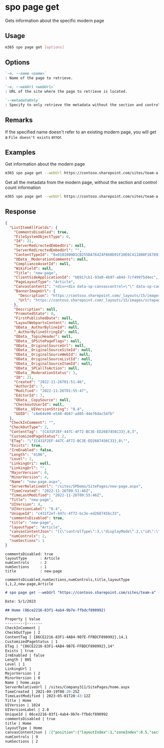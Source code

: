 
# spo page get

Gets information about the specific modern page

## Usage

```sh
m365 spo page get [options]
```

## Options

```md defintion-list
`-n, --name <name>`
: Name of the page to retrieve.

`-u, --webUrl <webUrl>`
: URL of the site where the page to retrieve is located.

`--metadataOnly`
: Specify to only retrieve the metadata without the section and control information.
```

<Global />

## Remarks

If the specified name doesn't refer to an existing modern page, you will get a `File doesn't exists` error.

## Examples

Get information about the modern page

```sh
m365 spo page get --webUrl https://contoso.sharepoint.com/sites/team-a --name home.aspx
```

Get all the metadata from the modern page, without the section and control count information

```sh
m365 spo page get --webUrl https://contoso.sharepoint.com/sites/team-a --name home.aspx --metadataOnly
```

## Response

<Tabs>
  <TabItem value="JSON">

  ```json
  {
    "ListItemAllFields": {
      "CommentsDisabled": true,
      "FileSystemObjectType": 0,
      "Id": 21,
      "ServerRedirectedEmbedUri": null,
      "ServerRedirectedEmbedUrl": "",
      "ContentTypeId": "0x0101009D1CB255DA76424F860D91F20E6C411800F1678937A82C3142BEF3C962300813B5",
      "OData__ModerationComments": null,
      "ComplianceAssetId": null,
      "WikiField": null,
      "Title": "new-page",
      "ClientSideApplicationId": "b6917cb1-93a0-4b97-a84d-7cf49975d4ec",
      "PageLayoutType": "Article",
      "CanvasContent1": "<div><div data-sp-canvascontrol=\"\" data-sp-canvasdataversion=\"1.0\" data-sp-controldata=\"&#123;&quot;controlType&quot;&#58;3,&quot;displayMode&quot;&#58;2,&quot;id&quot;&#58;&quot;7558d804-0334-49ca-b14a-53870cf6caae&quot;,&quot;position&quot;&#58;&#123;&quot;controlIndex&quot;&#58;1,&quot;sectionIndex&quot;&#58;1,&quot;zoneIndex&quot;&#58;1,&quot;sectionFactor&quot;&#58;12,&quot;layoutIndex&quot;&#58;1&#125;,&quot;webPartId&quot;&#58;&quot;e377ea37-9047-43b9-8cdb-a761be2f8e09&quot;,&quot;emphasis&quot;&#58;&#123;&#125;&#125;\"><div data-sp-webpart=\"\" data-sp-webpartdataversion=\"1.0\" data-sp-webpartdata=\"&#123;&quot;dataVersion&quot;&#58;&quot;1.0&quot;,&quot;description&quot;&#58;&quot;Display a location on a map using Bing Maps.&quot;,&quot;id&quot;&#58;&quot;e377ea37-9047-43b9-8cdb-a761be2f8e09&quot;,&quot;instanceId&quot;&#58;&quot;7558d804-0334-49ca-b14a-53870cf6caae&quot;,&quot;properties&quot;&#58;&#123;&quot;pushPins&quot;&#58;[],&quot;maxNumberOfPushPins&quot;&#58;1,&quot;shouldShowPushPinTitle&quot;&#58;true,&quot;zoomLevel&quot;&#58;12,&quot;mapType&quot;&#58;&quot;road&quot;&#125;,&quot;title&quot;&#58;&quot;Bing Maps&quot;&#125;\"><div data-sp-componentid=\"e377ea37-9047-43b9-8cdb-a761be2f8e09\"></div><div data-sp-htmlproperties=\"\"></div></div></div><div data-sp-canvascontrol=\"\" data-sp-canvasdataversion=\"1.0\" data-sp-controldata=\"&#123;&quot;controlType&quot;&#58;0,&quot;pageSettingsSlice&quot;&#58;&#123;&quot;isDefaultDescription&quot;&#58;true,&quot;isDefaultThumbnail&quot;&#58;true&#125;&#125;\"></div></div>",
      "BannerImageUrl": {
        "Description": "https://contoso.sharepoint.com/_layouts/15/images/sitepagethumbnail.png",
        "Url": "https://contoso.sharepoint.com/_layouts/15/images/sitepagethumbnail.png"
      },
      "Description": null,
      "PromotedState": 0,
      "FirstPublishedDate": null,
      "LayoutWebpartsContent": null,
      "OData__AuthorBylineId": null,
      "_AuthorBylineStringId": null,
      "OData__TopicHeader": null,
      "OData__SPSitePageFlags": null,
      "OData__OriginalSourceUrl": null,
      "OData__OriginalSourceSiteId": null,
      "OData__OriginalSourceWebId": null,
      "OData__OriginalSourceListId": null,
      "OData__OriginalSourceItemId": null,
      "OData__SPCallToAction": null,
      "OData__ModerationStatus": 3,
      "ID": 21,
      "Created": "2022-11-26T01:51:46",
      "AuthorId": 7,
      "Modified": "2022-11-26T01:55:47",
      "EditorId": 7,
      "OData__CopySource": null,
      "CheckoutUserId": null,
      "OData__UIVersionString": "0.4",
      "GUID": "c8e64e90-e546-4b67-ad05-44e76dac54fb"
    },
    "CheckInComment": "",
    "CheckOutType": 2,
    "ContentTag": "{C431F2EF-447C-4F72-BC3E-ED2687456C33},8,3",
    "CustomizedPageStatus": 2,
    "ETag": "\"{C431F2EF-447C-4F72-BC3E-ED2687456C33},8\"",
    "Exists": true,
    "IrmEnabled": false,
    "Length": "4106",
    "Level": 2,
    "LinkingUri": null,
    "LinkingUrl": "",
    "MajorVersion": 0,
    "MinorVersion": 4,
    "Name": "new-page.aspx",
    "ServerRelativeUrl": "/sites/SPDemo/SitePages/new-page.aspx",
    "TimeCreated": "2022-11-26T09:51:46Z",
    "TimeLastModified": "2022-11-26T09:55:46Z",
    "Title": "new-page",
    "UIVersion": 4,
    "UIVersionLabel": "0.4",
    "UniqueId": "c431f2ef-447c-4f72-bc3e-ed2687456c33",
    "commentsDisabled": true,
    "title": "new-page",
    "layoutType": "Article",
    "canvasContentJson": "[{\"controlType\":3,\"displayMode\":2,\"id\":\"7558d804-0334-49ca-b14a-53870cf6caae\",\"position\":{\"controlIndex\":1,\"sectionIndex\":1,\"zoneIndex\":1,\"sectionFactor\":12,\"layoutIndex\":1},\"webPartId\":\"e377ea37-9047-43b9-8cdb-a761be2f8e09\",\"emphasis\":{},\"webPartData\":{\"dataVersion\":\"1.0\",\"description\":\"Display a location on a map using Bing Maps.\",\"id\":\"e377ea37-9047-43b9-8cdb-a761be2f8e09\",\"instanceId\":\"7558d804-0334-49ca-b14a-53870cf6caae\",\"properties\":{\"pushPins\":[],\"maxNumberOfPushPins\":1,\"shouldShowPushPinTitle\":true,\"zoomLevel\":12,\"mapType\":\"road\"},\"title\":\"Bing Maps\",\"serverProcessedContent\":{\"htmlStrings\":{},\"searchablePlainTexts\":{},\"imageSources\":{},\"links\":{}}}},{\"controlType\":0,\"pageSettingsSlice\":{\"isDefaultDescription\":true,\"isDefaultThumbnail\":true}}]",
    "numControls": 2,
    "numSections": 1
  }
  ```

  </TabItem>
  <TabItem value="Text">

  ```text
  commentsDisabled: true
  layoutType      : Article
  numControls     : 2
  numSections     : 1
  title           : new-page
  ```

  </TabItem>
  <TabItem value="CSV">

  ```csv
  commentsDisabled,numSections,numControls,title,layoutType
  1,1,2,new-page,Article
  ```

  </TabItem>
  <TabItem value="Markdown">

  ```md
  # spo page get --webUrl "https://contoso.sharepoint.com/sites/team-a" --name "home.aspx"

  Date: 5/1/2023

  ## Home (86ce2216-83f1-4ab4-9b7e-ffbdcf890992)

  Property | Value
  ---------|-------
  CheckInComment | 
  CheckOutType | 2
  ContentTag | {86CE2216-83F1-4AB4-9B7E-FFBDCF890992},14,1
  CustomizedPageStatus | 1
  ETag | "{86CE2216-83F1-4AB4-9B7E-FFBDCF890992},14"
  Exists | true
  IrmEnabled | false
  Length | 805
  Level | 1
  LinkingUrl | 
  MajorVersion | 2
  MinorVersion | 0
  Name | home.aspx
  ServerRelativeUrl | /sites/Company311/SitePages/home.aspx
  TimeCreated | 2021-09-19T00:20:25Z
  TimeLastModified | 2023-05-01T20:43:12Z
  Title | Home
  UIVersion | 1024
  UIVersionLabel | 2.0
  UniqueId | 86ce2216-83f1-4ab4-9b7e-ffbdcf890992
  commentsDisabled | true
  title | Home
  layoutType | Home
  canvasContentJson | [{"position":{"layoutIndex":1,"zoneIndex":0.5,"sectionIndex":1,"controlIndex":1,"sectionFactor":6},"controlType":3,"id":"f85f8dfa-9052-4be8-8954-8cdafe811b97","webPartId":"e377ea37-9047-43b9-8cdb-a761be2f8e09","reservedHeight":528,"reservedWidth":570,"addedFromPersistedData":true,"webPartData":{"id":"e377ea37-9047-43b9-8cdb-a761be2f8e09","instanceId":"f85f8dfa-9052-4be8-8954-8cdafe811b97","title":"Bing Maps","description":"Display a location on a map using Bing Maps.","audiences":[],"serverProcessedContent":{"htmlStrings":{},"searchablePlainTexts":{},"imageSources":{},"links":{}},"dataVersion":"1.0","properties":{"pushPins":[],"maxNumberOfPushPins":1,"shouldShowPushPinTitle":true,"zoomLevel":12,"mapType":"road","center":{"latitude":51.399299621582038,"longitude":-0.256799995899204,"altitude":0,"altitudeReference":-1}},"containsDynamicDataSource":false}},{"position":{"layoutIndex":1,"zoneIndex":0.5,"sectionIndex":2,"controlIndex":1,"sectionFactor":6},"id":"emptySection","addedFromPersistedData":true},{"controlType":3,"webPartId":"8c88f208-6c77-4bdb-86a0-0c47b4316588","position":{"zoneIndex":1,"sectionIndex":1,"controlIndex":1,"sectionFactor":8},"id":"71eab4c9-8340-4706-96b9-331527890975","addedFromPersistedData":true,"reservedHeight":406,"reservedWidth":776,"webPartData":{"id":"8c88f208-6c77-4bdb-86a0-0c47b4316588","instanceId":"71eab4c9-8340-4706-96b9-331527890975","title":"News","audiences":[],"serverProcessedContent":{"htmlStrings":{},"searchablePlainTexts":{},"imageSources":{},"links":{"baseUrl":"/sites/Company311"}},"dataVersion":"1.12","properties":{"layoutId":"FeaturedNews","dataProviderId":"news","emptyStateHelpItemsCount":"1","showChrome":true,"carouselSettings":{"autoplay":false,"autoplaySpeed":5,"dots":true,"lazyLoad":true},"showNewsMetadata":{"showSocialActions":false,"showAuthor":true,"showDate":true},"newsDataSourceProp":1,"carouselHeroWrapperComponentId":"","prefetchCount":4,"filters":[{"filterType":1,"value":"","values":[]}],"newsSiteList":[],"renderItemsSliderValue":4,"layoutComponentId":"","webId":"c59dae7c-48bd-4241-96b7-b81d4bbc25cb","siteId":"9fcdddc5-bd7e-4120-b934-bf675b76855f","filterKQLQuery":""},"containsDynamicDataSource":false}},{"position":{"zoneIndex":1,"sectionIndex":1,"controlIndex":1.5,"sectionFactor":8,"layoutIndex":1},"controlType":3,"id":"dcfa91cf-96fa-47cd-9363-7f2fea373526","webPartId":"490d7c76-1824-45b2-9de3-676421c997fa","reservedHeight":326,"reservedWidth":776,"addedFromPersistedData":true,"webPartData":{"id":"490d7c76-1824-45b2-9de3-676421c997fa","instanceId":"dcfa91cf-96fa-47cd-9363-7f2fea373526","title":"Embed","description":"Embed content from other sites such as Sway, YouTube, Vimeo, and more","audiences":[],"serverProcessedContent":{"htmlStrings":{},"searchablePlainTexts":{},"imageSources":{},"links":{}},"dataVersion":"1.2","properties":{"embedCode":"","cachedEmbedCode":"","shouldScaleWidth":true,"tempState":{},"thumbnailUrl":""},"containsDynamicDataSource":false}},{"controlType":3,"webPartId":"eb95c819-ab8f-4689-bd03-0c2d65d47b1f","position":{"zoneIndex":1,"sectionIndex":1,"controlIndex":2,"sectionFactor":8},"id":"3dde98e4-07d7-46d6-b57f-128d6ae5438c","addedFromPersistedData":true,"reservedHeight":939,"reservedWidth":776,"webPartData":{"id":"eb95c819-ab8f-4689-bd03-0c2d65d47b1f","instanceId":"3dde98e4-07d7-46d6-b57f-128d6ae5438c","title":"Site activity","audiences":[],"serverProcessedContent":{"htmlStrings":{},"searchablePlainTexts":{},"imageSources":{},"links":{}},"dataVersion":"1.0","properties":{"maxItems":9},"containsDynamicDataSource":false}},{"position":{"zoneIndex":1,"sectionIndex":2,"controlIndex":0.5,"sectionFactor":4,"layoutIndex":1},"controlType":3,"id":"9d1fed5d-9274-4a82-8891-58bbc937c92b","webPartId":"f6fdf4f8-4a24-437b-a127-32e66a5dd9b4","addedFromPersistedData":true,"reservedHeight":449,"reservedWidth":364,"webPartData":{"id":"f6fdf4f8-4a24-437b-a127-32e66a5dd9b4","instanceId":"9d1fed5d-9274-4a82-8891-58bbc937c92b","title":"Twitter","description":"Display a Twitter feed","audiences":[],"serverProcessedContent":{"htmlStrings":{},"searchablePlainTexts":{},"imageSources":{},"links":{}},"dataVersion":"1.0","properties":{"displayAs":"list","displayHeader":false,"displayFooter":false,"displayBorders":true,"limit":"3","term":"@microsoft","widthSlider":100,"title":"","allowStretch":false,"displayLightTheme":true},"containsDynamicDataSource":false}},{"controlType":3,"webPartId":"c70391ea-0b10-4ee9-b2b4-006d3fcad0cd","position":{"zoneIndex":1,"sectionIndex":2,"controlIndex":1,"sectionFactor":4},"id":"2d412c2a-ed7d-4117-bf54-f1b9a28c1346","addedFromPersistedData":true,"reservedHeight":173,"reservedWidth":364,"webPartData":{"id":"c70391ea-0b10-4ee9-b2b4-006d3fcad0cd","instanceId":"2d412c2a-ed7d-4117-bf54-f1b9a28c1346","title":"Quick links","audiences":[],"serverProcessedContent":{"htmlStrings":{},"searchablePlainTexts":{"title":"Quick links","items[0].title":"Learn about a team site","items[1].title":"Learn how to add a page"},"imageSources":{},"links":{"baseUrl":"/sites/Company311","items[0].sourceItem.url":"https://go.microsoft.com/fwlink/p/?linkid=827918","items[1].sourceItem.url":"https://go.microsoft.com/fwlink/p/?linkid=827919"},"componentDependencies":{"layoutComponentId":"706e33c8-af37-4e7b-9d22-6e5694d92a6f"}},"dataVersion":"2.2","properties":{"items":[{"sourceItem":{"itemType":2},"thumbnailType":3,"id":1,"description":"","altText":"","rawPreviewImageMinCanvasWidth":32767},{"sourceItem":{"itemType":2},"thumbnailType":3,"id":2,"description":"","altText":"","rawPreviewImageMinCanvasWidth":32767}],"isMigrated":true,"layoutId":"List","shouldShowThumbnail":true,"hideWebPartWhenEmpty":true,"dataProviderId":"QuickLinks","listLayoutOptions":{"showDescription":false,"showIcon":true},"imageWidth":100,"buttonLayoutOptions":{"showDescription":false,"buttonTreatment":2,"iconPositionType":2,"textAlignmentVertical":2,"textAlignmentHorizontal":2,"linesOfText":2},"waffleLayoutOptions":{"iconSize":1,"onlyShowThumbnail":false},"webId":"c59dae7c-48bd-4241-96b7-b81d4bbc25cb","siteId":"9fcdddc5-bd7e-4120-b934-bf675b76855f"},"containsDynamicDataSource":false}},{"controlType":3,"webPartId":"f92bf067-bc19-489e-a556-7fe95f508720","position":{"zoneIndex":1,"sectionIndex":2,"controlIndex":2,"sectionFactor":4},"id":"c047c8d5-b5d0-4852-8a38-b58da702243c","addedFromPersistedData":true,"reservedHeight":291,"reservedWidth":364,"webPartData":{"id":"f92bf067-bc19-489e-a556-7fe95f508720","instanceId":"c047c8d5-b5d0-4852-8a38-b58da702243c","title":"Document library","audiences":[],"serverProcessedContent":{"htmlStrings":{},"searchablePlainTexts":{"listTitle":"Documents"},"imageSources":{},"links":{}},"dynamicDataPaths":{},"dynamicDataValues":{"filterBy":{}},"dataVersion":"1.0","properties":{"isDocumentLibrary":true,"showDefaultDocumentLibrary":true,"webpartHeightKey":4,"selectedListUrl":""},"containsDynamicDataSource":true}},{"controlType":0,"pageSettingsSlice":{"isDefaultDescription":true,"isDefaultThumbnail":true,"isSpellCheckEnabled":true,"globalRichTextStylingVersion":0,"rtePageSettings":{"contentVersion":4},"isEmailReady":false}}]
  numControls | 9
  numSections | 2
  ```

  </TabItem>
</Tabs>

